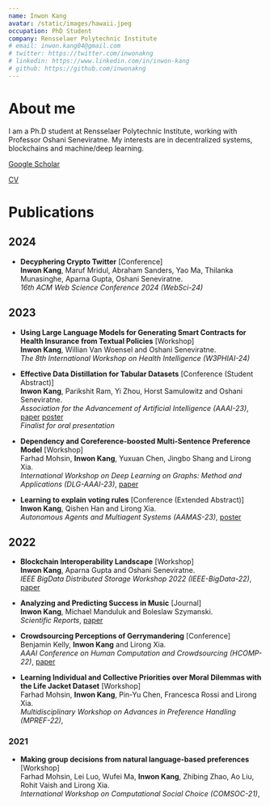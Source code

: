 ```yaml
---
name: Inwon Kang
avatar: /static/images/hawaii.jpeg
occupation: PhD Student
company: Rensselaer Polytechnic Institute
# email: inwon.kang04@gmail.com
# twitter: https://twitter.com/inwonakng
# linkedin: https://www.linkedin.com/in/inwon-kang
# github: https://github.com/inwonakng
---
```


# About me

I am a Ph.D student at Rensselaer Polytechnic Institute, working with Professor Oshani Seneviratne.
My interests are in decentralized systems, blockchains and machine/deep learning.

[Google Scholar](https://scholar.google.com/citations?user=ef-tRpMAAAAJ&hl=en&inst=5831747260623323207)

[CV](/static/pdf/resume.pdf)

# Publications

## 2024

- **Decyphering Crypto Twitter** [Conference]<br/>
**Inwon Kang**, Maruf Mridul, Abraham Sanders, Yao Ma, Thilanka Munasinghe, Aparna Gupta, Oshani Seneviratne.<br/>
*16th ACM Web Science Conference 2024 (WebSci-24)*

## 2023

- **Using Large Language Models for Generating Smart Contracts for Health Insurance from Textual Policies** [Workshop]<br/>
**Inwon Kang**, Willian Van Woensel and Oshani Seneviratne.<br/>
*The 8th International Workshop on Health Intelligence (W3PHIAI-24)*

- **Effective Data Distillation for Tabular Datasets** [Conference (Student Abstract)]<br/>
**Inwon Kang**, Parikshit Ram, Yi Zhou, Horst Samulowitz and Oshani Seneviratne.<br/>
*Association for the Advancement of Artificial Intelligence (AAAI-23)*,
[paper](/static/pdf/tabdd-aaai/paper.pdf) [poster](/static/pdf/tabdd-aaai/poster.pdf)<br/>
*Finalist for oral presentation*


- **Dependency and Coreference-boosted Multi-Sentence Preference Model** [Workshop] <br/>
Farhad Mohsin, **Inwon Kang**, Yuxuan Chen, Jingbo Shang and Lirong Xia.<br/>
*International Workshop on Deep Learning on Graphs: Method and Applications (DLG-AAAI-23)*, 
[paper](https://farhadmohsin.github.io/docs/cpc_multiref-dlg-2023.pdf)

- **Learning to explain voting rules** [Conference (Extended Abstract)] <br/>
**Inwon Kang**, Qishen Han and Lirong Xia.<br/>
*Autonomous Agents and Multiagent Systems (AAMAS-23)*,
[poster](/static/pdf/Explainable_Voting_EAAMO_Poster.pdf)

## 2022

- **Blockchain Interoperability Landscape** [Workshop]<br/>
**Inwon Kang**, Aparna Gupta and Oshani Seneviratne.<br/>
*IEEE BigData Distributed Storage Workshop 2022 (IEEE-BigData-22)*,
[paper](https://arxiv.org/abs/2212.09227)

- **Analyzing and Predicting Success in Music** [Journal]<br/>
**Inwon Kang**, Michael Manduluk and Boleslaw Szymanski.<br/>
*Scientific Reports*,
[paper](https://www.nature.com/articles/s41598-022-25430-9)

- **Crowdsourcing Perceptions of Gerrymandering** [Conference]<br/>
Benjamin Kelly, **Inwon Kang** and Lirong Xia.<br/>
*AAAI Conference on Human Computation and Crowdsourcing (HCOMP-22)*,
[paper](https://ojs.aaai.org/index.php/HCOMP/article/view/21993)

- **Learning Individual and Collective Priorities over Moral Dilemmas with the Life Jacket Dataset** [Workshop]<br/>
Farhad Mohsin, **Inwon Kang**, Pin-Yu Chen, Francesca Rossi and Lirong Xia.<br/>
*Multidisciplinary Workshop on Advances in Preference Handling (MPREF-22)*,

### 2021
- **Making group decisions from natural language-based preferences** [Workshop]<br/>
Farhad Mohsin, Lei Luo, Wufei Ma, **Inwon Kang**, Zhibing Zhao, Ao Liu, Rohit Vaish and Lirong Xia.<br/>
*International Workshop on Computational Social Choice (COMSOC-21)*,
